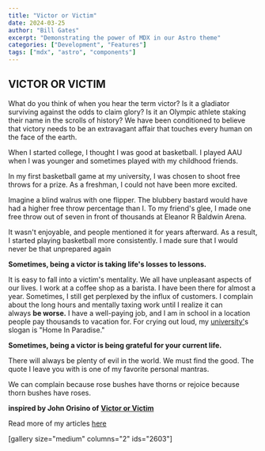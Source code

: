 ```yaml
---
title: "Victor or Victim"
date: 2024-03-25
author: "Bill Gates"
excerpt: "Demonstrating the power of MDX in our Astro theme"
categories: ["Development", "Features"]
tags: ["mdx", "astro", "components"]
---
```


## VICTOR OR VICTIM

What do you think of when you hear the term victor? Is it a gladiator surviving against the odds to claim glory? Is it an Olympic athlete staking their name in the scrolls of history? We have been conditioned to believe that victory needs to be an extravagant affair that touches every human on the face of the earth.

When I started college, I thought I was good at basketball. I played AAU when I was younger and sometimes played with my childhood friends.

In my first basketball game at my university, I was chosen to shoot free throws for a prize. As a freshman, I could not have been more excited.

Imagine a blind walrus with one flipper. The blubbery bastard would have had a higher free throw percentage than I. To my friend's glee, I made one free throw out of seven in front of thousands at Eleanor R Baldwin Arena.

It wasn't enjoyable, and people mentioned it for years afterward. As a result, I started playing basketball more consistently. I made sure that I would never be that unprepared again

**Sometimes, being a victor is taking life's losses to lessons.**

It is easy to fall into a victim's mentality. We all have unpleasant aspects of our lives. I work at a coffee shop as a barista. I have been there for almost a year. Sometimes, I still get perplexed by the influx of customers. I complain about the long hours and mentally taxing work until I realize it can always **be worse.** I have a well-paying job, and I am in school in a location people pay thousands to vacation for. For crying out loud, my [university'](http://fau.edu)s slogan is "Home In Paradise."

**Sometimes, being a victor is being grateful for your current life.**

There will always be plenty of evil in the world. We must find the good. The quote I leave you with is one of my favorite personal mantras.

We can complain because rose bushes have thorns or rejoice because thorn bushes have roses.

**inspired by John Orisino of** **[Victor or Victim](https://instagram.com/victor-or-victim)**

Read more of my articles [here](http://alexanderjtaylor.com/all-articles)

\[gallery size="medium" columns="2" ids="2603"\]
